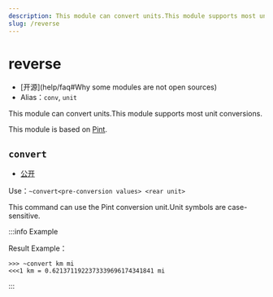 ```yaml
---
description: This module can convert units.This module supports most unit conversions
slug: /reverse
---
```


# reverse

-   [开源]\(help/faq#Why some modules are not open sources)
-   Alias：`conv`, `unit`

This module can convert units.This module supports most unit conversions.

This module is based on [Pint](https://github.com/hgrecco/pint).

## `convert`

-   [公开](permissions)

Use：`~convert<pre-conversion values> <rear unit>`

This command can use the Pint conversion unit.Unit symbols are case-sensitive.

:::info Example

Result Example：

```
>>> ~convert km mi
<<<1 km = 0.6213711922373339696174341841 mi
```

:::
